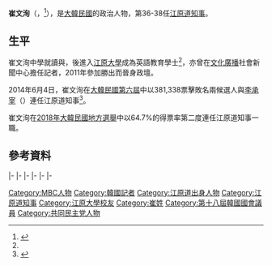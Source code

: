 {{Infobox_President
| name          = 崔文洵
| original_name = {{lang|ko|최문순}}
| image         =최문순 강원도지사.jpg
| office        = [[File:_Flag_of_Gangwon_Province.svg|20px]] 第36-38任[[江原道知事|江原道知事]]
| term_start    = 2011年4月28日
| term_end      = 2022年6月30日
| predecessor   = [[李光宰|李光宰]]{{small|（正任）}}<br>{{tsl|kr|강기창|姜起敞}}{{small|（代理）}}
| successor     = [[金鎮台|金鎮台]]
| birth_date    = {{birth date and age|1956|2|4}}
| birth_place   = {{KOR}}[[江原道_(韓國)|江原道]][[春川市|春城郡]]{{link-ko|新東面|신동면}}鼎足里
| native_place  = 
| spouse        = 李純雨（{{lang|ko|이순우}}）
| children      = 2女
| religion      =
| nationality   = {{ROK}}
| party         = {{MPK}}
}}

'''崔文洵'''（{{lang-ko|'''최문순'''}}，{{bd|1956年|2月4日|||catIdx=C崔文洵}}<ref name=li>{{Cite web |url=http://news1.kr/articles/?1709302 |title=［6·4 지선］강원지사 선거···최문순 새정연 후보 '당선' |access-date=2014-11-05 |archive-date=2020-02-15 |archive-url=https://web.archive.org/web/20200215013609/http://news1.kr/articles/?1709302 |dead-url=no }}</ref>），是[[大韓民國|大韓民國]]的政治人物，第36-38任[[江原道知事列表|江原道知事]]。

==生平==
崔文洵中學就讀{{link-ko|春川中學校|춘천중학교}}與{{link-ko|春川高等學校|춘천고등학교}}，後進入[[江原大學|江原大學]]成為英語教育學士<ref name=li/>，亦曾在[[文化廣播_(韓國)|文化廣播]]社會新聞中心擔任記者，2011年參加{{link-ko|2011年大韓民國補選|2011년 대한민국 재보궐선거|江原道知事補選}}勝出而晉身政壇。

2014年6月4日，崔文洵在[[大韓民國第六屆地方選舉|大韓民國第六屆]]{{link-ko|大韓民國第六屆廣域地方自治團體長選舉|대한민국 제6회 지방 선거 광역자치단체장|廣域地方自治團體長選舉}}中以381,338票擊敗名兩候選人{{link-ko|崔興集|최흥집}}與[[李承宰|李承宰]]（{{lang-ko|이승재}}）連任江原道知事<ref>{{Cite web |url=http://article.joins.com/news/article/article.asp?total_id=14882342&ctg=1000 |title=강원도지사 최문순 재선 성공, 접전 끝 오전 6시 넘어서야 확정 |access-date=2014-11-05 |archive-date=2014-11-05 |archive-url=https://web.archive.org/web/20141105181223/http://article.joins.com/news/article/article.asp?total_id=14882342&ctg=1000 |dead-url=no }}</ref>。

崔文洵在[[2018年大韓民國地方選舉|2018年大韓民國地方選舉]]中以64.7%的得票率第二度連任江原道知事一職。

==參考資料==
{{reflist}}

{{start box}}
{{s-npo}}
|-
{{s-before|{{link-ko|鄭淵珠|정연주 (1946년)}}}}
{{s-title|{{link-ko|韓國廣播協會|한국방송협회}}會長|2006年3月31日－2007年4月2日}}
{{s-after|鄭淵珠}}
|-
{{s-bus}}
|-
{{s-before|{{link-ko|李兢熙|이긍희}}}}
{{s-title|[[文化廣播_(韓國)|文化廣播]]總裁|2005年1月1日－2008年2月28日}}
{{s-after|{{link-ko|嚴基永|엄기영}}}}
|-
{{s-gov}}
|-
{{s-before|[[姜基昌|姜基昌]]|代理}}
{{s-title|[[江原道知事列表|江原道知事]]|2011年4月28日－2022年6月30日}}
{{s-after|[[金鎮台|金鎮台]]}}
|-
{{s-before|{{link-ko|朴孟雨|박맹우 (1951년)}}|}}
{{s-title|{{link-ko|全國市道知事協議會|전국시도지사협의회}}主席|2014年4月1日－2014年6月30日<br>（代理）}}
{{s-after|[[李始鍾|李始鍾]]}}
{{end box}}

{{韓國一級行政區首長}}
{{Authority control}}

{{DEFAULTSORT:C}}
[[Category:MBC人物|Category:MBC人物]]
[[Category:韓國記者|Category:韓國記者]]
[[Category:江原道出身人物|Category:江原道出身人物]]
[[Category:江原道知事|Category:江原道知事]]
[[Category:江原大學校友|Category:江原大學校友]]
[[Category:崔姓|Category:崔姓]]
[[Category:第十八屆韓國國會議員|Category:第十八屆韓國國會議員]]
[[Category:共同民主党人物|Category:共同民主党人物]]
{{korea-bio-stub}}